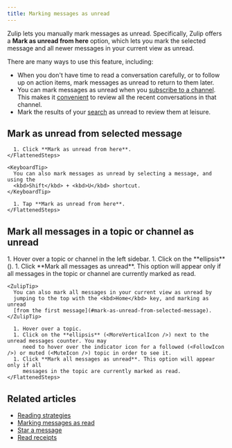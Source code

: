 ```yaml
---
title: Marking messages as unread
---
```






Zulip lets you manually mark messages as unread. Specifically, Zulip offers a
**Mark as unread from here** option, which lets you mark the selected message
and all newer messages in your current view as unread.

There are many ways to use this feature, including:

* When you don't have time to read a conversation carefully, or to follow up on
  action items, mark messages as unread to return to them later.
* You can mark messages as unread when you [subscribe to a
  channel](/help/introduction-to-channels#browse-and-subscribe-to-channels). This makes it
  [convenient](/help/reading-strategies) to review all the recent
  conversations in that channel.
* Mark the results of your [search](/help/search-for-messages) as unread to
  review them at leisure.

## Mark as unread from selected message

<Tabs>
  <TabItem label="Desktop/Web">
    <FlattenedSteps>
      <MessageActionsMenu />

      1. Click **Mark as unread from here**.
    </FlattenedSteps>

    <KeyboardTip>
      You can also mark messages as unread by selecting a message, and using the
      <kbd>Shift</kbd> + <kbd>U</kbd> shortcut.
    </KeyboardTip>
  </TabItem>

  <TabItem label="Mobile">
    <FlattenedSteps>
      <MessageLongPressMenu />

      1. Tap **Mark as unread from here**.
    </FlattenedSteps>
  </TabItem>
</Tabs>

## Mark all messages in a topic or channel as unread

<Tabs>
  <TabItem label="Via left sidebar">
    <Steps>
      1. Hover over a topic or channel in the left sidebar.
      1. Click on the **ellipsis** (<MoreVerticalIcon />).
      1. Click **Mark all messages as unread**. This option will appear only if all
         messages in the topic or channel are currently marked as read.
    </Steps>

    <ZulipTip>
      You can also mark all messages in your current view as unread by
      jumping to the top with the <kbd>Home</kbd> key, and marking as unread
      [from the first message](#mark-as-unread-from-selected-message).
    </ZulipTip>
  </TabItem>

  <TabItem label="Via recent conversations">
    <FlattenedSteps>
      <GoToRecentConversations />

      1. Hover over a topic.
      1. Click on the **ellipsis** (<MoreVerticalIcon />) next to the unread messages counter. You may
         need to hover over the indicator icon for a followed (<FollowIcon />) or muted (<MuteIcon />) topic in order to see it.
      1. Click **Mark all messages as unread**. This option will appear only if all
         messages in the topic are currently marked as read.
    </FlattenedSteps>
  </TabItem>
</Tabs>

## Related articles

* [Reading strategies](/help/reading-strategies)
* [Marking messages as read](/help/marking-messages-as-read)
* [Star a message](/help/star-a-message)
* [Read receipts](/help/read-receipts)
